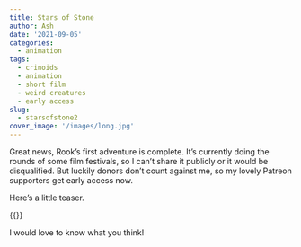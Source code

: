 ```yaml
---
title: Stars of Stone
author: Ash
date: '2021-09-05'
categories: 
  - animation
tags: 
  - crinoids  
  - animation  
  - short film  
  - weird creatures  
  - early access
slug:
  - starsofstone2
cover_image: '/images/long.jpg'
---
```


Great news, Rook's first adventure is complete. It's currently doing the rounds of some film festivals, so I can't share it publicly or it would be disqualified. But luckily donors don't count against me, so my lovely Patreon supporters get early access now.

Here's a little teaser.

{{<youtube XJTYJk-I1qY>}}

I would love to know what you think!
 

